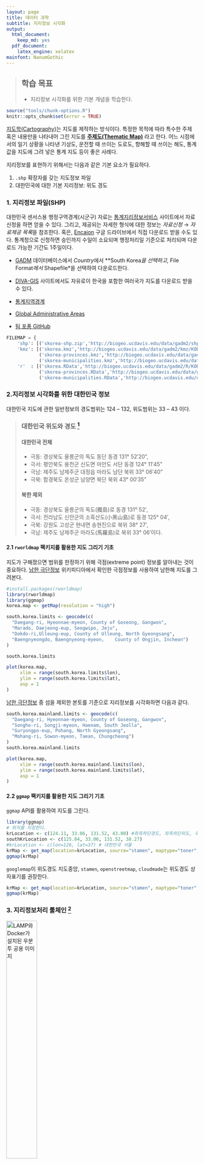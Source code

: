 ```yaml
---
layout: page
title: 데이터 과학
subtitle: 지리정보 시각화
output:
  html_document: 
    keep_md: yes
  pdf_document:
    latex_engine: xelatex
mainfont: NanumGothic
---
```



> ## 학습 목표 {.objectives}
>
> *  지리정보 시각화를 위한 기본 개념을 학습한다.

``` r
source("tools/chunk-options.R")
knitr::opts_chunk$set(error = TRUE)
```

[지도학(Cartography)](https://en.wikipedia.org/wiki/Cartography)는 지도를 제작하는 방식이다. 특정한 목적에 따라 특수한 주제 혹은 내용만을 나타내어 그린 지도를 **[주제도(Thematic Map)](https://ko.wikipedia.org/wiki/지도의_종류)** 라고 한다.  어느 시점에서의 일기 상황을 나타낸 기상도, 운전할 때 쓰이는 도로도, 항해할 때 쓰이는 해도, 통계값을 지도에 그려 넣은 통계 지도 등이 좋은 사례다.

지리정보를 표현하기 위해서는 다음과 같은 기본 요소가 필요하다.

1. `.shp` 확장자를 갖는 지도정보 파일
2. 대한민국에 대한 기본 지리정보: 위도 경도 

### 1. 지리정보 파일(SHP)

대한민국 센서스용 행정구역경계(시군구) 자료는 [통계지리정보서비스](http://sgis.kostat.go.kr/contents/shortcut/shortcut_05.jsp) 사이트에서 자료신청을 하면 얻을 수 있다. 그리고, 제공되는 자세한 형식에 대한 정보는 *자료신청* &rarr; *자료제공 목록*을 참조한다. 혹은, [Encaion](https://goo.gl/KyHR46) 구글 드라이브에서 직접 다운로드 받을 수도 있다. 통계청으로 신청하면 승인까지 수일이 소요되며 행정처리일 기준으로 처리되며 다운로드 가능한 기간도 1주일이다.

  * [GADM](http://www.gadm.org/) 데이터베이스에서 *Country*에서 **South Korea*을 선택하고, *File Format*에서 *Shapefile*을 선택하여 다운로드한다.
  * [DIVA-GIS](http://www.diva-gis.org/gdata) 사이트에서도 자유로이 한국을 포함한 여러국가 지도를 다운로드 받을 수 있다.

- [통계지역경계](http://sgis.kostat.go.kr/contents/shortcut/shortcut_05.jsp)
- [Global Administrative Areas](http://www.gadm.org/country)
- [팀 포퐁 GitHub](https://github.com/southkorea/southkorea-maps)

~~~ {.python}
FILEMAP = {
    'shp': [('skorea-shp.zip','http://biogeo.ucdavis.edu/data/gadm2/shp/KOR_adm.zip')],
    'kmz': [('skorea.kmz','http://biogeo.ucdavis.edu/data/gadm2/kmz/KOR_adm0.kmz'),
            ('skorea-provinces.kmz','http://biogeo.ucdavis.edu/data/gadm2/kmz/KOR_adm1.kmz'),
            ('skorea-municipalities.kmz','http://biogeo.ucdavis.edu/data/gadm2/kmz/KOR_adm2.kmz')],
    'r'  : [('skorea.RData','http://biogeo.ucdavis.edu/data/gadm2/R/KOR_adm0.RData'),
            ('skorea-provinces.RData','http://biogeo.ucdavis.edu/data/gadm2/R/KOR_adm1.RData'),
            ('skorea-municipalities.RData','http://biogeo.ucdavis.edu/data/gadm2/R/KOR_adm2.RData')]
~~~

### 2.지리정보 시각화를 위한 대한민국 정보

대한민국 지도에 관한 일반정보의 경도범위는 124 -- 132, 위도범위는 33 -- 43 이다. 

> ### 대한민국 위도와 경도 [^kor-lonlat] {.callout}
>
> #### 대한민국 전체
> - 극동: 경상북도 울릉군의 독도 동단 동경 131° 52′20", 
> - 극서: 평안북도 용천군 신도면 마안도 서단 동경 124° 11′45"
> - 극남: 제주도 남제주군 대정읍 마라도 남단 북위 33° 06′40"
> - 극북: 함경북도 온성군 남양면 북단 북위 43° 00′35"
>
> #### 북한 제외
> - 극동: 경상북도 울릉군의 독도(獨島)로 동경 131° 52′, 
> - 극서: 전라남도 신안군의 소흑산도(小黑山島)로 동경 125° 04′, 
> - 극북: 강원도 고성군 현내면 송현진으로 북위 38° 27′, 
> - 극남: 제주도 남제주군 마라도(馬羅島)로 북위 33° 06′이다.

#### 2.1 `rworldmap` 팩키지를 활용한 지도 그리기 기초

지도가 구해졌으면 범위를 한정하기 위해 극점(extreme point) 정보를 알아내는 것이 중요하다.
[남한 극단정보](https://en.wikipedia.org/wiki/Extreme_points_of_South_Korea)
위키피디아에서 확인한 극점정보를 사용하여 남한해 지도를 그려본다. 

``` r
#install.packages(rworldmap)
library(rworldmap)
library(ggmap)
korea.map <- getMap(resolution = "high")

south.korea.limits <- geocode(c(
  "Daegang-ri, Hyeonnae-myeon, County of Goseong, Gangwon",
  "Marado, Daejeong-eup, Seogwipo, Jeju",
  "Dokdo-ri,Ulleung-eup, County of Ulleung, North Gyeongsang",
  "Baengnyeongdo, Baengnyeong-myeon,    County of Ongjin, Incheon")
)  

south.korea.limits

plot(korea.map,
     xlim = range(south.korea.limits$lon),
     ylim = range(south.korea.limits$lat),
     asp = 1
)
```

[남한 극단정보](https://en.wikipedia.org/wiki/Extreme_points_of_South_Korea) 중 섬을 제외한 
본토를 기준으로 지리정보를 시각화하면 다음과 같다.

``` r
south.korea.mainland.limits <- geocode(c(
  "Daegang-ri, Hyeonnae-myeon, County of Goseong, Gangwon",
  "Songho-ri, Songji-myeon, Haenam, South Jeolla",
  "Guryongpo-eup, Pohang, North Gyeongsang",
  "Mohang-ri, Sowon-myeon, Taean, Chungcheong")
)  
south.korea.mainland.limits

plot(korea.map,
     xlim = range(south.korea.mainland.limits$lon),
     ylim = range(south.korea.mainland.limits$lat),
     asp = 1
)
```

[^kor-lonlat]: [대한민국의 위도와 경도를 알고 싶어요](http://tip.daum.net/question/3092152)

#### 2.2 `ggmap` 팩키지를 활용한 지도 그리기 기초

`ggmap` API를 활용하여 지도를 그린다.

``` r
library(ggmap)
# 위치를 지정한다.
krLocation <- c(124.11, 33.06, 131.52, 43.00) #좌측하단경도, 좌측하단위도, 우측상단경도, 우측상단위도
southKrLocation <- c(125.04, 33.06, 131.52, 38.27)
#krLocation <- c(lon=126, lat=37) # 대한민국 서울
krMap <- get_map(location=krLocation, source="stamen", maptype="toner", crop=FALSE) #terrain, toner, watercolor
ggmap(krMap)
```

`googlemap`이 위도경도 지도중앙, `stamen`, `openstreetmap`, `cloudmade`는 
위도경도 상자표기를 권장한다.

``` r
krMap <- get_map(location=krLocation, source="stamen", maptype="toner", crop=FALSE) #terrain, satellite, roadmap, hybrid, toner, watercolor
ggmap(krMap)
```

### 3. 지리정보처리 툴체인 [^1]

<img src="fig/R_SAGA_GE_logo.jpg" alt="LAMP와 Docker가 설치된 우분투 공용 이미지" width="40%" /> 

[^1]: http://spatial-analyst.net/wiki/index.php?title=Main_Page

- 오픈 GIS 소프트웨어
    - [System for Automated Geoscientific Analyses (SAGA GIS)](https://en.wikipedia.org/wiki/SAGA_GIS)
    - [Geographic Resources Analysis Support System (GRASS GIS)](https://en.wikipedia.org/wiki/GRASS_GIS)
- [TileMill](https://www.mapbox.com/tilemill/)
- KML 마크업 언어
    - [Keyhole Markup Language, KML](https://en.wikipedia.org/wiki/Keyhole_Markup_Language)


### 4. 지리정보 시각화 사례

- 미국 대선(2012) [뉴욕타임즈 President Map](http://elections.nytimes.com/2012/results/president)
- 미국 빈곤율 정보 시각화 [The Topography of Poverty in the United States](http://www.cdc.gov/pcd/issues/2007/oct/07_0091.htm)
- [http://indiemapper.com/](http://indiemapper.com/app/learnmore.php?l=choropleth)


### 참고자료 

- [Thematic Cartography and Geovisualization](http://www.amazon.com/Thematic-Cartography-Geovisualization-3rd-Edition/dp/0132298341)
- [Web Cartography: Map Design for Interactive and Mobile Devices](https://www.crcpress.com/Web-Cartography-Map-Design-for-Interactive-and-Mobile-Devices/Muehlenhaus/9781439876220)
- [R Development Translation Team (Korean)](http://www.openstatistics.net/) 

### R 언어 참고 웹사이트

- [spatial.ly](http://spatial.ly/r/)
- [Spatial data in R: Using R as a GIS](https://pakillo.github.io/R-GIS-tutorial/)
- [Introduction to Spatial Data and ggplot2](http://rpubs.com/RobinLovelace/intro-spatial)
- [Spatial analysis in R: 랭커스터 대학](http://www.maths.lancs.ac.uk/~rowlings/Teaching/- Sheffield2013/index.html)
- [Notes on Spatial Data Operations in R](https://dl.dropboxusercontent.com/u/9577903/- broomspatial.pdf)
- [Making maps with R](http://www.molecularecologist.com/2012/09/making-maps-with-r/)
